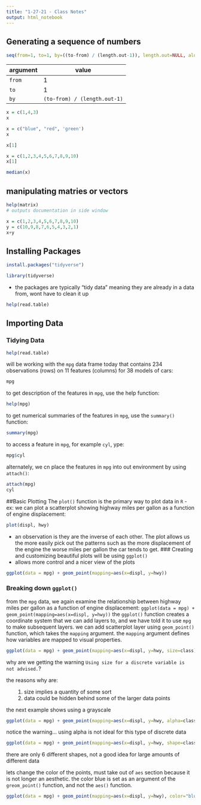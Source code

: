 ```yaml
---
title: "1-27-21 - Class Notes"
output: html_notebook
---
```


## Generating a sequence of numbers
```r
seq(from=1, to=1, by=((to-from) / (length.out-1)), length.out=NULL, along.with=NUL)

```

| argument | value |
| ---------| ------|
| `from`   | 1     |
| `to`     | 1     |
| `by`     | `(to-from) / (length.out-1)` 

```r
x = c(1,4,3)
x
```
```r
x = c("blue", "red", 'green')
x
```
```r
x[1]
```

```r
x = c(1,2,3,4,5,6,7,8,9,10)
x[1]
```
```r
median(x)
```
## manipulating matries or vectors
```r
help(matrix)
# outputs documentation in side window
```

```r
x = c(1,2,3,4,5,6,7,8,9,10)
y = c(10,9,8,7,6,5,4,3,2,1)
x+y
```
## Installing Packages
```r
install.packages("tidyverse")
```

```r
library(tidyverse)
```
- the packages are typically "tidy data" meaning they are already in a data from, wont have to clean it up

```r
help(read.table)
```

## Importing Data
### Tidying Data
```r
help(read.table)
```

will be working with the `mpg` data frame today that contains 234 observations (rows) on 11 features (columns) for 38 models of cars:
```r
mpg 
```
to get description of the features in `mpg`, use the help function: 
```r
help(mpg)
```

to get numerical summaries of the features in `mpg`, use the `summary()` function:
```r
summary(mpg)
```

to access a feature in `mpg`, for example `cyl`, ype:
```r
mpg$cyl
```
alternately, we cn place the features in `mpg` into out environment by using `attach()`:
```r
attach(mpg)
cyl
```

##Basic Plotting
The `plot()` function is the primary way to plot data in `R`
- ex: we can plot a scatterplot showing highway miles per gallon as a function of engine displacement:
```r
plot(displ, hwy)
```
- an observation is they are the inverse of each other. The plot allows us the more easily pick out the patterns such as the more displacement of the engine the worse miles per gallon the car tends to get.
### Creating and customizing beautiful plots
will be using `ggplot()`
- allows more control and a nicer view of the plots
```r
ggplot(data = mpg) + geom_point(mapping=aes(x=displ, y=hwy))
```
### Breaking down `ggplot()`
from the `mpg` data, we again examine the relationship between highway miles per gallon as a function of engine displacement:
`ggplot(data = mpg) + geom_point(mapping=aes(x=displ, y=hwy))`
the `ggplot()` function creates a coordinate system that we can add layers to, and we have told it to use `mpg` to make subsequent layers. 
we can add scatterplot layer using `geom_point()` function, which takes the `mapping` argument.
the `mapping` argument defines how variables are mapped to visual properties.
```r
ggplot(data = mpg) + geom_point(mapping=aes(x=displ, y=hwy, size=class))
```
why are we getting the warning `Using size for a discrete variable is not advised.
`?
<p>the reasons why are:
<ol>
1. size implies a quantity of some sort
2. data could be hidden behind some of the larger data points
</ol>
the next example shows using a grayscale 
```r
ggplot(data = mpg) + geom_point(mapping=aes(x=displ, y=hwy, alpha=class))
```
notice the warning... using alpha is not ideal for this type of discrete data

```r
ggplot(data = mpg) + geom_point(mapping=aes(x=displ, y=hwy, shape=class))
```
there are only 6 different shapes, not a good idea for large amounts of different data

lets change the color of the points, must take out of `aes` section because it is not longer an aesthetic. the color blue is set as an argument of the `greom_point()` function, and not the `aes()` function.
```r
ggplot(data = mpg) + geom_point(mapping=aes(x=displ, y=hwy), color="blue") #the color blue is an argument of `geom_point()`
```

